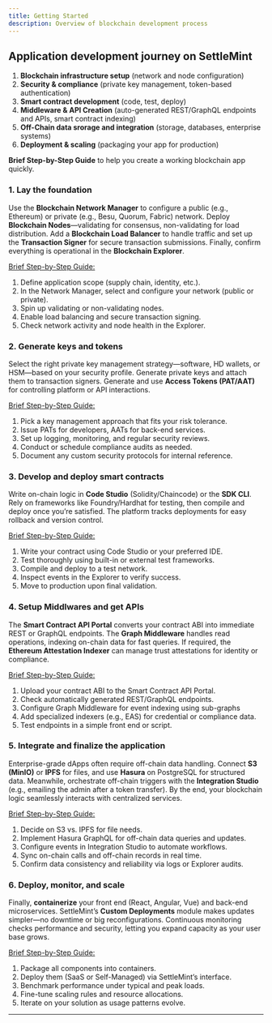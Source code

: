 ```yaml
---
title: Getting Started
description: Overview of blockchain development process
---
```


## Application development journey on SettleMint

1. **Blockchain infrastructure setup** (network and node configuration)
2. **Security & compliance** (private key management, token-based
   authentication)
3. **Smart contract development** (code, test, deploy)
4. **Middleware & API Creation** (auto-generated REST/GraphQL endpoints and
   APIs, smart contract indexing)
5. **Off-Chain data srorage and integration** (storage, databases, enterprise
   systems)
6. **Deployment & scaling** (packaging your app for production)

**Brief Step-by-Step Guide** to help you create a working blockchain app
quickly.

### 1. Lay the foundation

Use the **Blockchain Network Manager** to configure a public (e.g., Ethereum) or
private (e.g., Besu, Quorum, Fabric) network. Deploy **Blockchain
Nodes**—validating for consensus, non-validating for load distribution. Add a
**Blockchain Load Balancer** to handle traffic and set up the **Transaction
Signer** for secure transaction submissions. Finally, confirm everything is
operational in the **Blockchain Explorer**.

<ins>Brief Step-by-Step Guide:</ins>
1. Define application scope (supply chain, identity, etc.). 
2. In the Network Manager, select and configure your network (public or private). 
3. Spin up validating or non-validating nodes. 
4. Enable load balancing and secure transaction signing. 
5. Check network activity and node health in the Explorer.

### 2. Generate keys and tokens

Select the right private key management strategy—software, HD wallets, or
HSM—based on your security profile. Generate private keys and attach them to transaction signers.
Generate and use **Access Tokens (PAT/AAT)** for controlling platform or API interactions. 

<ins>Brief Step-by-Step Guide:</ins>
1. Pick a key management approach that fits your risk tolerance. 
2. Issue PATs for developers, AATs for back-end services. 
3. Set up logging, monitoring, and regular security reviews. 
4. Conduct or schedule compliance audits as needed. 
5. Document any custom security protocols for internal reference.

### 3. Develop and deploy smart contracts

Write on-chain logic in **Code Studio** (Solidity/Chaincode) or the **SDK CLI**.
Rely on frameworks like Foundry/Hardhat for testing, then compile and deploy
once you’re satisfied. The platform tracks deployments for easy rollback and
version control.

<ins>Brief Step-by-Step Guide:</ins>
1. Write your contract using Code Studio or your preferred IDE. 
2. Test thoroughly using built-in or external test frameworks. 
3. Compile and deploy to a test network. 
4. Inspect events in the Explorer to verify success. 
5. Move to production upon final validation.

### 4. Setup Middlwares and get APIs

The **Smart Contract API Portal** converts your contract ABI into immediate REST
or GraphQL endpoints. The **Graph Middleware** handles read operations, indexing
on-chain data for fast queries. If required, the **Ethereum Attestation
Indexer** can manage trust attestations for identity or compliance.

<ins>Brief Step-by-Step Guide:</ins>
1. Upload your contract ABI to the Smart Contract API Portal. 
2. Check automatically generated REST/GraphQL endpoints. 
3. Configure Graph Middleware for event indexing using sub-graphs 
4. Add specialized indexers (e.g., EAS) for credential or compliance data. 
5. Test endpoints in a simple front end or script.

### 5. Integrate and finalize the application

Enterprise-grade dApps often require off-chain data handling. Connect **S3
(MinIO)** or **IPFS** for files, and use **Hasura** on PostgreSQL for structured
data. Meanwhile, orchestrate off-chain triggers with the **Integration Studio**
(e.g., emailing the admin after a token transfer). By the end, your blockchain
logic seamlessly interacts with centralized services.

<ins>Brief Step-by-Step Guide:</ins>
1. Decide on S3 vs. IPFS for file needs. 
2. Implement Hasura GraphQL for off-chain data queries and updates. 
3. Configure events in Integration Studio to automate workflows. 
4. Sync on-chain calls and off-chain records in real time.
5. Confirm data consistency and reliability via logs or Explorer audits.


### 6. Deploy, monitor, and scale

Finally, **containerize** your front end (React, Angular, Vue) and back-end
microservices. SettleMint’s **Custom Deployments** module makes updates
simpler—no downtime or big reconfigurations. Continuous monitoring checks
performance and security, letting you expand capacity as your user base grows.

<ins>Brief Step-by-Step Guide:</ins>
1. Package all components into containers. 
2. Deploy them (SaaS or Self-Managed)
via SettleMint’s interface. 
3. Benchmark performance under typical and peak loads. 
4. Fine-tune scaling rules and resource allocations. 
5. Iterate on your solution as usage patterns evolve.

---
